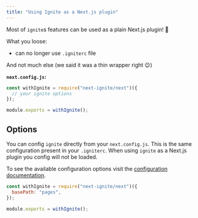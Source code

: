 ```yaml
---
title: "Using Ignite as a Next.js plugin"
---
```


Most of `ignite`s features can be used as a plain Next.js plugin! :tada:

What you loose:

- can no longer use `.igniterc` file

And not much else (we said it was a thin wrapper right :wink:)

**`next.config.js`:**

```js
const withIgnite = require("next-ignite/next")({
  // your ignite options
});

module.exports = withIgnite();
```

## Options

You can config `ignite` directly from your `next.config.js`.
This is the same configuration present in your `.igniterc`.
When using `ignite` as a Next.js plugin you config will not be loaded.

To see the available configuration options visit the [configuration documentation](../configuration).

```js
const withIgnite = require("next-ignite/next")({
  basePath: "pages",
});

module.exports = withIgnite();
```
